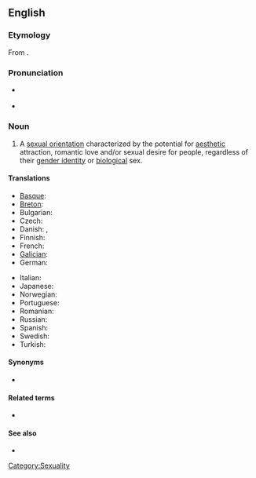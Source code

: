 ==English==
{{wikipedia}}

===Etymology===
From {{suffix|pansexual|ity}}.

===Pronunciation===
* {{a|US}} {{IPA|/ˌpænsɛkʃuˈælɪti/}}
* {{a|UK}} {{IPA|/ˌpænsɛksjuˈælɪti/}}

===Noun===
{{en-noun|-}}

# A [[sexual orientation]] characterized by the potential for [[aesthetic]] attraction, romantic love and/or sexual desire for people, regardless of their [[gender identity]] or [[biological]] sex.

====Translations====
{{trans-top|pansexuality}}
* [[Basque]]: {{t|eu|pansexualitate}}
* [[Breton]]: {{t|br|hollreizhelezh|xs=Breton}}
* Bulgarian: {{t|bg|пансексуалност|f|tr=panseksualnost|sc=Cyrl}}
* Czech: {{t|cs|pansexualita|f}}
* Danish: {{t|da|panseksualitet}},  {{t|da|omniseksualitet}}
* Finnish: {{t|fi|panseksuaalisuus}}
* French: {{t|fr|pansexualité|f}}
* [[Galician]]: {{t|gl|pansexualidade|f}}
* German: {{t|de|Pansexualität|f}}
{{trans-mid}}
* Italian: {{t|it|pansessualità|f}}
* Japanese: {{t|ja|全性愛|sc=Jpan}}
* Norwegian: {{t-|no|panfili}}
* Portuguese: {{t|pt|pansexualidade|f}}
* Romanian: {{t-|ro|pansexualitate|f}}
* Russian: {{t|ru|пансексуальность|f|tr=panseksuál’nost’|sc=Cyrl}}
* Spanish: {{t|es|pansexualidad|f}}
* Swedish: {{t|sv|omnisexualitet}}
* Turkish: {{t|tr|panseksüellik}}
{{trans-bottom}}

====Synonyms====
* {{l|en|omnisexuality}}

====Related terms====
* {{l|en|pansexual}}

====See also====
* {{l|en|bisexuality}}

[[Category:Sexuality]]
